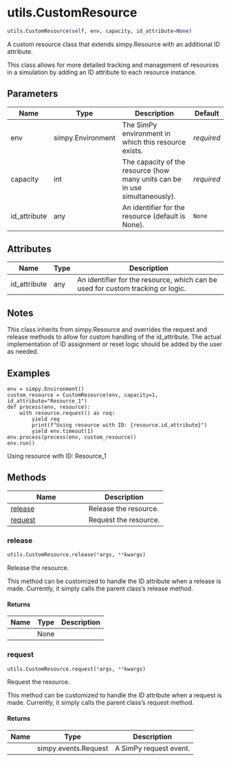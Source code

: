 # utils.CustomResource { #vidigi.utils.CustomResource }

```python
utils.CustomResource(self, env, capacity, id_attribute=None)
```

A custom resource class that extends simpy.Resource with an additional ID attribute.

This class allows for more detailed tracking and management of resources in a simulation
by adding an ID attribute to each resource instance.

## Parameters {.doc-section .doc-section-parameters}

| Name         | Type              | Description                                                                 | Default    |
|--------------|-------------------|-----------------------------------------------------------------------------|------------|
| env          | simpy.Environment | The SimPy environment in which this resource exists.                        | _required_ |
| capacity     | int               | The capacity of the resource (how many units can be in use simultaneously). | _required_ |
| id_attribute | any               | An identifier for the resource (default is None).                           | `None`     |

## Attributes {.doc-section .doc-section-attributes}

| Name         | Type   | Description                                                                     |
|--------------|--------|---------------------------------------------------------------------------------|
| id_attribute | any    | An identifier for the resource, which can be used for custom tracking or logic. |

## Notes {.doc-section .doc-section-notes}

This class inherits from simpy.Resource and overrides the request and release methods
to allow for custom handling of the id_attribute. The actual implementation of ID
assignment or reset logic should be added by the user as needed.

## Examples {.doc-section .doc-section-examples}

```
env = simpy.Environment()
custom_resource = CustomResource(env, capacity=1, id_attribute="Resource_1")
def process(env, resource):
    with resource.request() as req:
        yield req
        print(f"Using resource with ID: {resource.id_attribute}")
        yield env.timeout(1)
env.process(process(env, custom_resource))
env.run()
```
Using resource with ID: Resource_1

## Methods

| Name | Description |
| --- | --- |
| [release](#vidigi.utils.CustomResource.release) | Release the resource. |
| [request](#vidigi.utils.CustomResource.request) | Request the resource. |

### release { #vidigi.utils.CustomResource.release }

```python
utils.CustomResource.release(*args, **kwargs)
```

Release the resource.

This method can be customized to handle the ID attribute when a release is made.
Currently, it simply calls the parent class's release method.

#### Returns {.doc-section .doc-section-returns}

| Name   | Type   | Description   |
|--------|--------|---------------|
|        | None   |               |

### request { #vidigi.utils.CustomResource.request }

```python
utils.CustomResource.request(*args, **kwargs)
```

Request the resource.

This method can be customized to handle the ID attribute when a request is made.
Currently, it simply calls the parent class's request method.

#### Returns {.doc-section .doc-section-returns}

| Name   | Type                 | Description            |
|--------|----------------------|------------------------|
|        | simpy.events.Request | A SimPy request event. |